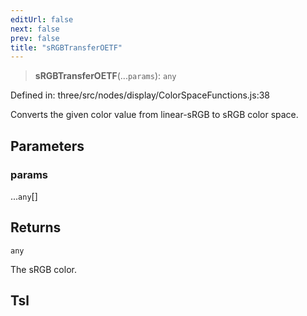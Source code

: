 ```yaml
---
editUrl: false
next: false
prev: false
title: "sRGBTransferOETF"
---
```


> **sRGBTransferOETF**(...`params`): `any`

Defined in: three/src/nodes/display/ColorSpaceFunctions.js:38

Converts the given color value from linear-sRGB to sRGB color space.

## Parameters

### params

...`any`[]

## Returns

`any`

The sRGB color.

## Tsl
